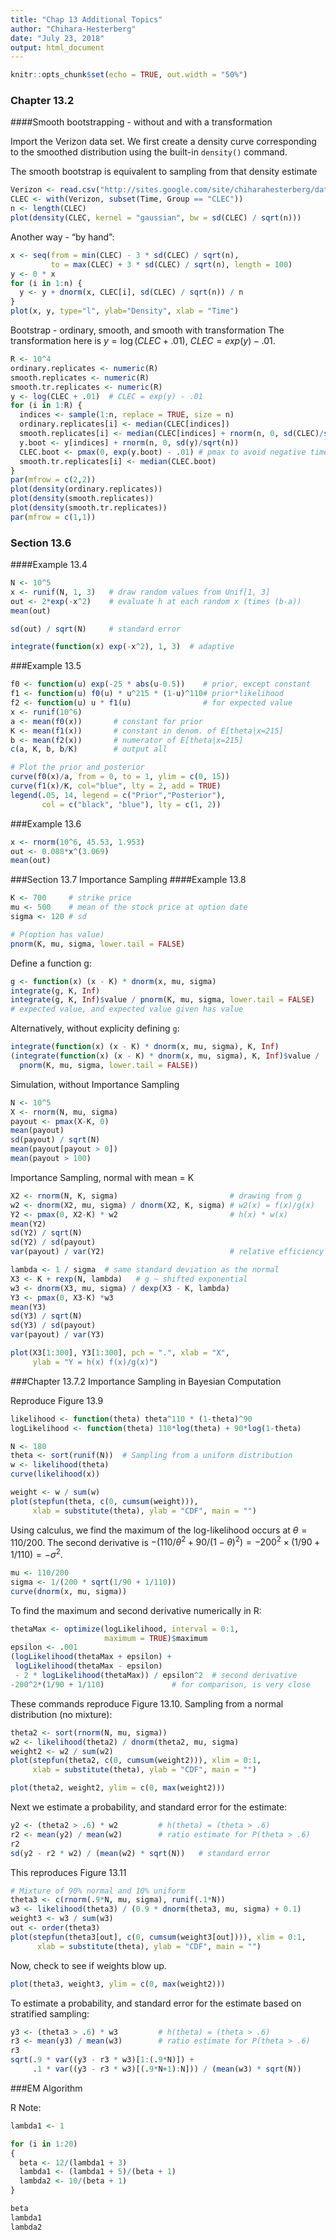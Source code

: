 ```yaml
---
title: "Chap 13 Additional Topics"
author: "Chihara-Hesterberg"
date: "July 23, 2018"
output: html_document
---
```


```r
knitr::opts_chunk$set(echo = TRUE, out.width = "50%")
```

### Chapter 13.2

####Smooth bootstrapping - without and with a transformation

Import the Verizon data set. We first create a density curve corresponding to the smoothed  distribution using the built-in <tt>`density()`</tt> command.

The smooth bootstrap is equivalent to sampling from that density estimate

```r
Verizon <- read.csv("http://sites.google.com/site/chiharahesterberg/data2/Verizon.csv")
CLEC <- with(Verizon, subset(Time, Group == "CLEC"))
n <- length(CLEC)
plot(density(CLEC, kernel = "gaussian", bw = sd(CLEC) / sqrt(n)))
```

Another way - "by hand":

```r
x <- seq(from = min(CLEC) - 3 * sd(CLEC) / sqrt(n),
         to = max(CLEC) + 3 * sd(CLEC) / sqrt(n), length = 100)
y <- 0 * x
for (i in 1:n) {
  y <- y + dnorm(x, CLEC[i], sd(CLEC) / sqrt(n)) / n
}
plot(x, y, type="l", ylab="Density", xlab = "Time")
```

 Bootstrap - ordinary, smooth, and smooth with transformation
 The transformation here is $y = \log(CLEC + .01)$, $CLEC = exp(y) - .01$.
 
```r
R <- 10^4
ordinary.replicates <- numeric(R)
smooth.replicates <- numeric(R)
smooth.tr.replicates <- numeric(R)
y <- log(CLEC + .01)  # CLEC = exp(y) - .01
for (i in 1:R) {
  indices <- sample(1:n, replace = TRUE, size = n)
  ordinary.replicates[i] <- median(CLEC[indices])
  smooth.replicates[i] <- median(CLEC[indices] + rnorm(n, 0, sd(CLEC)/sqrt(n)))
  y.boot <- y[indices] + rnorm(n, 0, sd(y)/sqrt(n))
  CLEC.boot <- pmax(0, exp(y.boot) - .01) # pmax to avoid negative times
  smooth.tr.replicates[i] <- median(CLEC.boot)
}
par(mfrow = c(2,2))
plot(density(ordinary.replicates))
plot(density(smooth.replicates))
plot(density(smooth.tr.replicates))
par(mfrow = c(1,1))
```

### Section 13.6
####Example 13.4

```r
N <- 10^5
x <- runif(N, 1, 3)   # draw random values from Unif[1, 3]
out <- 2*exp(-x^2)    # evaluate h at each random x (times (b-a))
mean(out)     

sd(out) / sqrt(N)     # standard error

integrate(function(x) exp(-x^2), 1, 3)  # adaptive
```

###Example 13.5
```r
f0 <- function(u) exp(-25 * abs(u-0.5))    # prior, except constant
f1 <- function(u) f0(u) * u^215 * (1-u)^110# prior*likelihood
f2 <- function(u) u * f1(u)                # for expected value
x <- runif(10^6)
a <- mean(f0(x))       # constant for prior
K <- mean(f1(x))       # constant in denom. of E[theta|x=215]
b <- mean(f2(x))       # numerator of E[theta|x=215]
c(a, K, b, b/K)        # output all

# Plot the prior and posterior
curve(f0(x)/a, from = 0, to = 1, ylim = c(0, 15))
curve(f1(x)/K, col="blue", lty = 2, add = TRUE)
legend(.05, 14, legend = c("Prior","Posterior"),
       col = c("black", "blue"), lty = c(1, 2))
```


###Example 13.6
```r
x <- rnorm(10^6, 45.53, 1.953)
out <- 0.088*x^(3.069)
mean(out)
```

###Section 13.7 Importance Sampling
####Example 13.8
```r
K <- 700     # strike price
mu <- 500    # mean of the stock price at option date
sigma <- 120 # sd

# P(option has value)
pnorm(K, mu, sigma, lower.tail = FALSE)
```

Define a function g:

```r
g <- function(x) (x - K) * dnorm(x, mu, sigma)
integrate(g, K, Inf)
integrate(g, K, Inf)$value / pnorm(K, mu, sigma, lower.tail = FALSE)
# expected value, and expected value given has value
```

Alternatively, without explicity defining <tt>`g`</tt>:
```r
integrate(function(x) (x - K) * dnorm(x, mu, sigma), K, Inf)
(integrate(function(x) (x - K) * dnorm(x, mu, sigma), K, Inf)$value /
  pnorm(K, mu, sigma, lower.tail = FALSE))
```
 Simulation, without Importance Sampling
 
```r
N <- 10^5
X <- rnorm(N, mu, sigma)
payout <- pmax(X-K, 0)
mean(payout)
sd(payout) / sqrt(N)
mean(payout[payout > 0])
mean(payout > 100)
```

Importance Sampling, normal with mean = K
```r
X2 <- rnorm(N, K, sigma)                         # drawing from g
w2 <- dnorm(X2, mu, sigma) / dnorm(X2, K, sigma) # w2(x) = f(x)/g(x)
Y2 <- pmax(0, X2-K) * w2                         # h(x) * w(x)
mean(Y2)
sd(Y2) / sqrt(N)
sd(Y2) / sd(payout)
var(payout) / var(Y2)                            # relative efficiency
```

```r
lambda <- 1 / sigma  # same standard deviation as the normal
X3 <- K + rexp(N, lambda)   # g ~ shifted exponential
w3 <- dnorm(X3, mu, sigma) / dexp(X3 - K, lambda)
Y3 <- pmax(0, X3-K) *w3
mean(Y3)
sd(Y3) / sqrt(N)
sd(Y3) / sd(payout)
var(payout) / var(Y3)

plot(X3[1:300], Y3[1:300], pch = ".", xlab = "X",
     ylab = "Y = h(x) f(x)/g(x)")
```

###Chapter 13.7.2 Importance Sampling in Bayesian Computation

Reproduce Figure 13.9
```r
likelihood <- function(theta) theta^110 * (1-theta)^90
logLikelihood <- function(theta) 110*log(theta) + 90*log(1-theta)

N <- 180
theta <- sort(runif(N))  # Sampling from a uniform distribution
w <- likelihood(theta)
curve(likelihood(x))

weight <- w / sum(w)
plot(stepfun(theta, c(0, cumsum(weight))),
     xlab = substitute(theta), ylab = "CDF", main = "")
```

Using calculus, we find the maximum of the log-likelihood occurs at $\theta=110/200$. The second derivative is $-(110/\theta^2 + 90/(1-\theta)^2) = -200^2\times (1/90 + 1/110)=-\sigma^2$.

```r
mu <- 110/200
sigma <- 1/(200 * sqrt(1/90 + 1/110))
curve(dnorm(x, mu, sigma))
```

To find the maximum and second derivative numerically in R:

```r
thetaMax <- optimize(logLikelihood, interval = 0:1,
                     maximum = TRUE)$maximum
epsilon <- .001
(logLikelihood(thetaMax + epsilon) +
 logLikelihood(thetaMax - epsilon)
 - 2 * logLikelihood(thetaMax)) / epsilon^2  # second derivative
-200^2*(1/90 + 1/110)               # for comparison, is very close
```

These commands reproduce Figure 13.10.  Sampling from a normal distribution (no mixture):

```r
theta2 <- sort(rnorm(N, mu, sigma))
w2 <- likelihood(theta2) / dnorm(theta2, mu, sigma)
weight2 <- w2 / sum(w2)
plot(stepfun(theta2, c(0, cumsum(weight2))), xlim = 0:1,
     xlab = substitute(theta), ylab = "CDF", main = "")

plot(theta2, weight2, ylim = c(0, max(weight2)))
```
Next we estimate a probability, and standard error for the estimate:

```r
y2 <- (theta2 > .6) * w2         # h(theta) = (theta > .6)
r2 <- mean(y2) / mean(w2)        # ratio estimate for P(theta > .6)
r2
sd(y2 - r2 * w2) / (mean(w2) * sqrt(N))   # standard error
```

This reproduces Figure 13.11
```r
# Mixture of 90% normal and 10% uniform
theta3 <- c(rnorm(.9*N, mu, sigma), runif(.1*N))
w3 <- likelihood(theta3) / (0.9 * dnorm(theta3, mu, sigma) + 0.1)
weight3 <- w3 / sum(w3)
out <- order(theta3)
plot(stepfun(theta3[out], c(0, cumsum(weight3[out]))), xlim = 0:1,
      xlab = substitute(theta), ylab = "CDF", main = "")
```

Now,  check to see if weights blow up.

```r
plot(theta3, weight3, ylim = c(0, max(weight2)))
```

To estimate a probability, and standard error for the estimate based on stratified sampling:

```r
y3 <- (theta3 > .6) * w3         # h(theta) = (theta > .6)
r3 <- mean(y3) / mean(w3)        # ratio estimate for P(theta > .6)
r3
sqrt(.9 * var((y3 - r3 * w3)[1:(.9*N)]) +
     .1 * var((y3 - r3 * w3)[(.9*N+1):N])) / (mean(w3) * sqrt(N))
```

###EM Algorithm

R Note:

```r
lambda1 <- 1

for (i in 1:20)
{
  beta <- 12/(lambda1 + 3)
  lambda1 <- (lambda1 + 5)/(beta + 1)
  lambda2 <- 10/(beta + 1)
}

beta
lambda1
lambda2
```